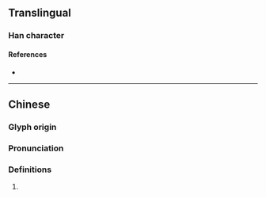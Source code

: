 {{character info/new}}
==Translingual==

===Han character===
{{Han char|rn=94|rad=犬|as=18|sn=21|four=41247|canj=KHMCE|ids=⿰犭夒}}

====References====
* {{Han ref|kx=0721.230|dkj=20800|dj=1133.180|hdz=21378.150|uh=737F|ud=29567|bh=F6EF|bd=63215}}

----

==Chinese==
{{zh-forms}}

===Glyph origin===
{{Han etym}}

===Pronunciation===
{{zh-pron
|m=nǎo,náo
|c=naau4
|mc=y
|oc=y
|ma=
|cat=
}}

===Definitions===
{{zh-hanzi}}

# {{rfdef|lang=zh}}